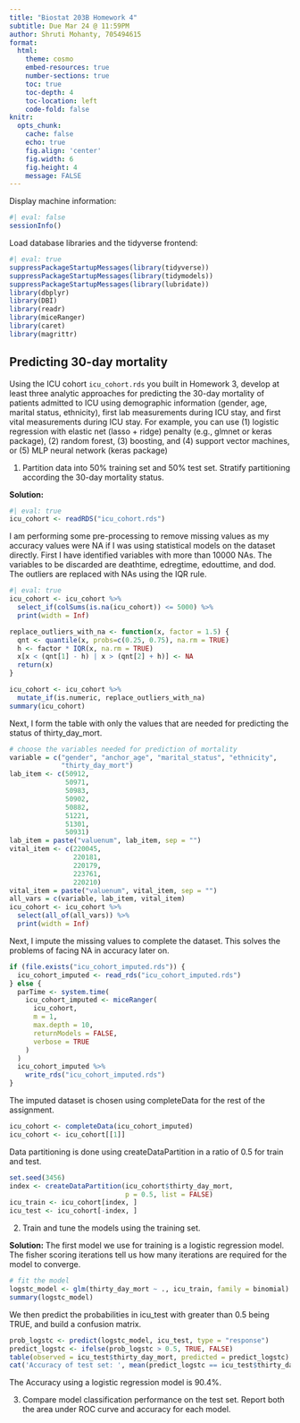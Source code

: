 ```yaml
---
title: "Biostat 203B Homework 4"
subtitle: Due Mar 24 @ 11:59PM
author: Shruti Mohanty, 705494615
format:
  html:
    theme: cosmo
    embed-resources: true
    number-sections: true
    toc: true
    toc-depth: 4
    toc-location: left
    code-fold: false
knitr:
  opts_chunk: 
    cache: false    
    echo: true
    fig.align: 'center'
    fig.width: 6
    fig.height: 4
    message: FALSE
---
```


Display machine information:
```r
#| eval: false
sessionInfo()
```
Load database libraries and the tidyverse frontend:
```r
#| eval: true
suppressPackageStartupMessages(library(tidyverse))
suppressPackageStartupMessages(library(tidymodels))
suppressPackageStartupMessages(library(lubridate))
library(dbplyr)
library(DBI)
library(readr)
library(miceRanger)
library(caret)
library(magrittr)
```

## Predicting 30-day mortality

Using the ICU cohort `icu_cohort.rds` you built in Homework 3, develop at least three analytic approaches for predicting the 30-day mortality of patients admitted to ICU using demographic information (gender, age, marital status, ethnicity), first lab measurements during ICU stay, and first vital measurements during ICU stay. For example, you can use (1) logistic regression with elastic net (lasso + ridge) penalty (e.g., glmnet or keras package), (2) random forest, (3) boosting, and (4) support vector machines, or (5) MLP neural network (keras package)

1. Partition data into 50% training set and 50% test set. Stratify partitioning according the 30-day mortality status.

**Solution:**


```r
#| eval: true
icu_cohort <- readRDS("icu_cohort.rds")
```

I am performing some pre-processing to remove missing values as my accuracy values were NA if I was using statistical models on the dataset directly. First I have identified variables with more than 10000 NAs. The variables to be discarded are deathtime, edregtime, edouttime, and dod. The outliers are replaced with NAs using the IQR rule. 

```r
#| eval: true
icu_cohort <- icu_cohort %>%
  select_if(colSums(is.na(icu_cohort)) <= 5000) %>%
  print(width = Inf)

replace_outliers_with_na <- function(x, factor = 1.5) {
  qnt <- quantile(x, probs=c(0.25, 0.75), na.rm = TRUE)
  h <- factor * IQR(x, na.rm = TRUE)
  x[x < (qnt[1] - h) | x > (qnt[2] + h)] <- NA
  return(x)
}
```

```r
icu_cohort <- icu_cohort %>% 
  mutate_if(is.numeric, replace_outliers_with_na)
summary(icu_cohort)
```

Next, I form the table with only the values that are needed for predicting the status of thirty_day_mort. 

```r
# choose the variables needed for prediction of mortality 
variable = c("gender", "anchor_age", "marital_status", "ethnicity",
             "thirty_day_mort")
lab_item <- c(50912, 
              50971, 
              50983, 
              50902, 
              50882, 
              51221, 
              51301, 
              50931)
lab_item = paste("valuenum", lab_item, sep = "")
vital_item <- c(220045, 
                220181, 
                220179, 
                223761, 
                220210)
vital_item = paste("valuenum", vital_item, sep = "")
all_vars = c(variable, lab_item, vital_item)
icu_cohort <- icu_cohort %>%
  select(all_of(all_vars)) %>%
  print(width = Inf)
```

Next, I impute the missing values to complete the dataset. This solves the problems of facing NA in accuracy later on. 

```r
if (file.exists("icu_cohort_imputed.rds")) {
  icu_cohort_imputed <- read_rds("icu_cohort_imputed.rds")
} else {
  parTime <- system.time(
    icu_cohort_imputed <- miceRanger(
      icu_cohort,
      m = 1,
      max.depth = 10,
      returnModels = FALSE,
      verbose = TRUE
    )
  )
  icu_cohort_imputed %>%
    write_rds("icu_cohort_imputed.rds")
}
```
The imputed dataset is chosen using completeData for the rest of the assignment. 
```r
icu_cohort <- completeData(icu_cohort_imputed)
icu_cohort <- icu_cohort[[1]]
```

Data partitioning is done using createDataPartition in a ratio of 0.5 for train and test. 

```r
set.seed(3456)
index <- createDataPartition(icu_cohort$thirty_day_mort,
                             p = 0.5, list = FALSE)
icu_train <- icu_cohort[index, ]
icu_test <- icu_cohort[-index, ]
```

2. Train and tune the models using the training set.

**Solution:**
The first model we use for training is a logistic regression model. The fisher scoring iterations tell us how many iterations are required for the model to converge. 

```r
# fit the model
logstc_model <- glm(thirty_day_mort ~ ., icu_train, family = binomial)
summary(logstc_model)
```
We then predict the probabilities in icu_test with greater than 0.5 being TRUE, and build a confusion matrix. 

```r

prob_logstc <- predict(logstc_model, icu_test, type = "response")
predict_logstc <- ifelse(prob_logstc > 0.5, TRUE, FALSE)
table(observed = icu_test$thirty_day_mort, predicted = predict_logstc)
cat('Accuracy of test set: ', mean(predict_logstc == icu_test$thirty_day_mort))
```

The Accuracy using a logistic regression model is 90.4\%. 


3. Compare model classification performance on the test set. Report both the area under ROC curve and accuracy for each model.
